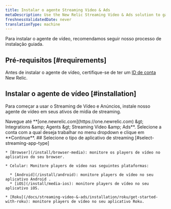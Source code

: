 ```yaml
---
title: Instalar o agente Streaming Video & Ads
metaDescription: Use the New Relic Streaming Video & Ads solution to gain deep visibility and actionable insights into real user experiences.
freshnessValidatedDate: never
translationType: machine
---
```


Para instalar o agente de vídeo, recomendamos seguir nosso processo de instalação guiada.

## Pré-requisitos [#requirements]

Antes de instalar o agente de vídeo, certifique-se de ter um [ID de conta](/docs/accounts/accounts-billing/account-setup/account-id) New Relic.

## Instalar o agente de vídeo [#installation]

Para começar a usar o Streaming de Vídeo e Anúncios, instale nosso agente de vídeo em seus ativos de mídia de streaming.

<Steps>
  <Step>
    Navegue até <DNT>**[one.newrelic.com](https://one.newrelic.com) &amp;gt; Integrations &amp;amp; Agents &amp;gt; Streaming Video &amp;amp; Ads**</DNT>.
  </Step>

  <Step>
    Selecione a conta com a qual deseja trabalhar no menu dropdown e clique em **Continue**.
  </Step>

  <Step>
    ## Selecione o tipo de aplicativo de streaming [#select-streaming-app-type]

    * [Browser](/install/browser-media): monitore os players de vídeo no aplicativo do seu browser.

    * Celular: Monitore players de vídeo nas seguintes plataformas:

      * [Android](/install/android): monitore players de vídeo no seu aplicativo Android .
      * [iOS](/install/media-ios): monitore players de vídeo no seu aplicativo iOS.

    * [Roku](/docs/streaming-video-&-ads/installation/roku/get-started-with-roku): monitore players de vídeo no seu aplicativo Roku.
  </Step>
</Steps>